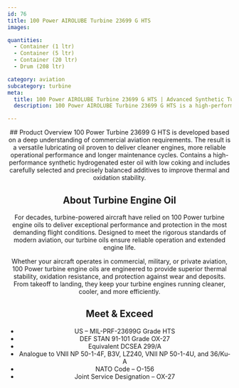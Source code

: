 ```yaml
---
id: 76
title: 100 Power AIROLUBE Turbine 23699 G HTS
images:

quantities:
  - Container (1 ltr)
  - Container (5 ltr)
  - Container (20 ltr)
  - Drum (208 ltr)

category: aviation
subcategory: turbine
meta:
  title: 100 Power AIROLUBE Turbine 23699 G HTS | Advanced Synthetic Turbine Engine Oil
  description: 100 Power AIROLUBE Turbine 23699 G HTS is a high-performance synthetic hydrogenated ester turbine engine oil designed to deliver cleaner engines, enhanced reliability, and extended maintenance cycles. Engineered for low coking and superior thermal and oxidative stability. Meets MIL-PRF-23699G HTS, DEF STAN 91-101, and NATO O-156 specifications.

---
```


<Header>
  ## Product Overview
100 Power Turbine 23699 G HTS is developed based on a deep understanding of commercial aviation requirements. The result is a versatile lubricating oil proven to deliver cleaner engines, more reliable operational performance and longer maintenance cycles. Contains a high-performance synthetic hydrogenated ester oil with low coking and includes carefully selected and precisely balanced additives to improve thermal and oxidation stability.

  ## About Turbine Engine Oil
  For decades, turbine-powered aircraft have relied on 100 Power turbine engine oils to deliver exceptional performance and protection in the most demanding flight conditions. Designed to meet the rigorous standards of modern aviation, our turbine oils ensure reliable operation and extended engine life.

  Whether your aircraft operates in commercial, military, or private aviation, 100 Power turbine engine oils are engineered to provide superior thermal stability, oxidation resistance, and protection against wear and deposits. From takeoff to landing, they keep your turbine engines running cleaner, cooler, and more efficiently.

  ## Meet & Exceed
  - US – MIL-PRF-23699G Grade HTS
  - DEF STAN 91-101 Grade OX-27
  - Equivalent DCSEA 299/A
  - Analogue to VNII NP 50-1-4F, B3V, LZ240, VNII NP 50-1-4U, and 36/Ku-A
  - NATO Code – O-156
  - Joint Service Designation – OX-27

</Header>
